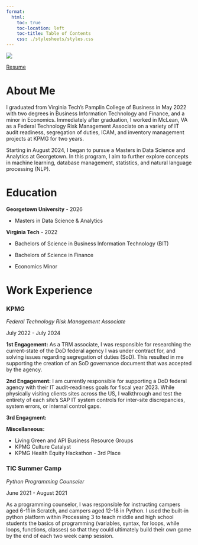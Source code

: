 ```yaml
---
format:
  html:
    toc: true
    toc-location: left
    toc-title: Table of Contents
    css: ./stylesheets/styles.css
---
```


::: {.grid}
![](./images/photo.png){.my_image}

[Resume](./documents/Resume.pdf)


:::

# About Me
I graduated from Virginia Tech's Pamplin College of Business in May 2022 with two degrees in Business Information Technology and Finance, and a minor in Economics. Immediately after graduation, I worked in McLean, VA as a Federal Technology Risk Management Associate on a variety of IT audit readiness, segregation of duties, ICAM, and inventory management projects at KPMG for two years.

Starting in August 2024, I began to pursue a Masters in Data Science and Analytics at Georgetown. In this program, I aim to further explore concepts in machine learning, database management, statistics, and natural language processing (NLP).

# Education

::: {.grid}

::: {.g-col-1}
**Georgetown University** - 2026

- Masters in Data Science & Analytics
:::

::: {.g-col-1}
**Virginia Tech** - 2022

- Bachelors of Science in Business Information Technology (BIT)

- Bachelors of Science in Finance

- Economics Minor
:::

:::


# Work Experience

### KPMG
*Federal Technology Risk Management Associate*

July 2022 - July 2024

**1st Engagement:** As a TRM associate, I was responsible for researching the current-state of the DoD federal agency I was under contract for, and solving issues regarding segregation of duties (SoD). This resulted in me supporting the creation of an SoD governance document that was accepted by the agency.

**2nd Engagement:** I am currently responsible for supporting a DoD federal agency with their IT audit-readiness goals for fiscal year 2023. While physically visiting clients sites across the US, I walkthrough and test the entirety of each site's SAP IT system controls for inter-site discrepancies, system errors, or internal control gaps.

**3rd Engagment:** 

**Miscellaneous:**

- Living Green and API Business Resource Groups
- KPMG Culture Catalyst
- KPMG Health Equity Hackathon - 3rd Place

### TIC Summer Camp
*Python Programming Counseler*

June 2021 - August 2021

As a programming counselor, I was responsible for instructing campers aged 6-11 in Scratch, and campers aged 12-18 in Python. I used the built-in python platform within Processing 3 to teach middle and high school students the basics of programming (variables, syntax, for loops, while loops, functions, classes) so that they could ultimately build their own game by the end of each two week camp session.

